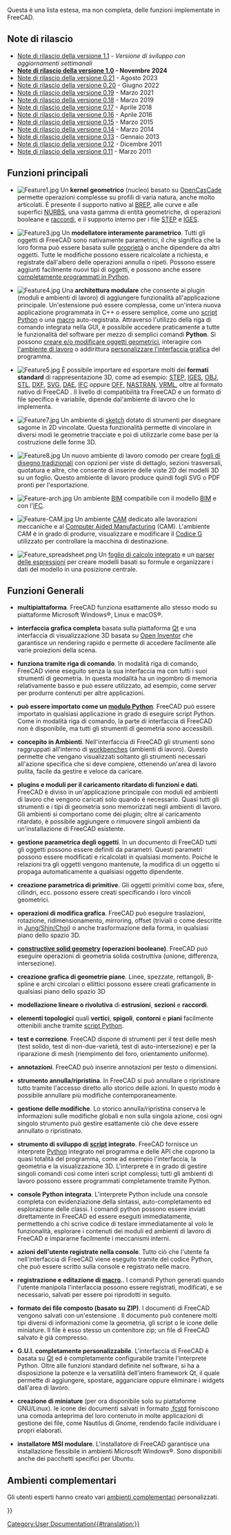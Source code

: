 <languages/>

{{Docnav/it
|[[About_FreeCAD/it|Informazioni su FreeCAD]]
|[[Install_on_Windows/it|Installare in Windows]]
}}

Questa è una lista estesa, ma non completa, delle funzioni implementate in FreeCAD.

{{TOCright}}

<span id="Release_notes"></span>
== Note di rilascio ==

* [[Release_notes_1.1/it|Note di rilascio della versione 1.1]] - ''Versione di sviluppo con aggiornamenti settimanali''
* '''[[Release_notes_1.0/it|Note di rilascio della versione 1.0]] - Novembre 2024'''
* [[Release_notes_0.21/it|Note di rilascio della versione 0.21]] - Agosto 2023
* [[Release_notes_0.20/it|Note di rilascio della versione 0.20]] - Giugno 2022
* [[Release_notes_0.19/it|Note di rilascio della versione 0.19]] - Marzo 2021
* [[Release_notes_0.18/it|Note di rilascio della versione 0.18]] - Marzo 2019
* [[Release_notes_0.17/it|Note di rilascio della versione 0.17]] - Aprile 2018
* [[Release_notes_0.16/it|Note di rilascio della versione 0.16]] - Aprile 2016
* [[Release_notes_0.15/it|Note di rilascio della versione 0.15]] - Marzo 2015
* [[Release_notes_0.14/it|Note di rilascio della versione 0.14]] - Marzo 2014
* [[Release_notes_0.13/it|Note di rilascio della versione 0.13]] - Gennaio 2013
* [[Release_notes_0.12/it|Note di rilascio della versione 0.12]] - Dicembre 2011
* [[Release_notes_0.11/it|Note di rilascio della versione 0.11]] - Marzo 2011

<span id="Key_features"></span>
== Funzioni principali ==

<div class="mw-translate-fuzzy">
* [[Image:Feature1.jpg|left]] Un '''kernel geometrico''' (nucleo) basato su [http://it.wikipedia.org/wiki/Open_CASCADE_Technology OpenCasCade] permette operazioni complesse su profili di varia natura, anche molto articolati. È presente il supporto nativo al [http://it.wikipedia.org/wiki/B-Rep BREP], alle curve e alle superfici [http://it.wikipedia.org/wiki/NURBS NURBS], una vasta gamma di entità geometriche, di operazioni booleane e [https://en.wikipedia.org/wiki/Fillet_(mechanics) raccordi], e il supporto interno per i file [https://it.wikipedia.org/wiki/ISO_10303 STEP] e [https://it.wikipedia.org/wiki/IGES IGES]. {{clear}}

* [[Image:Feature3.jpg|left]] Un '''modellatore interamente parametrico'''. Tutti gli oggetti di FreeCAD sono nativamente parametrici, il che significa che la loro forma può essere basata sulle [[Property/it|proprietà]] o anche dipendere da altri oggetti. Tutte le modifiche possono essere ricalcolate a richiesta, e registrate dall'albero delle operazioni annulla o ripeti. Possono essere aggiunti facilmente nuovi tipi di oggetti, e possono anche essere [[Scripted_objects/it|completamente programmati in Python]].{{clear}}

* [[Image:Feature4.jpg|left]] Una '''architettura modulare''' che consente ai plugin (moduli e ambienti di lavoro) di aggiungere funzionalità all'applicazione principale. Un'estensione può essere complessa, come un'intera nuova applicazione programmata in C++ o essere semplice, come uno [[Power_users_hub/it|script Python]] o una [[macros/it|macro]] auto-registrata. Attraverso l'utilizzo della riga di comando integrata nella GUI, è possibile accedere praticamente a tutte le funzionalità del software per mezzo di semplici comandi '''Python'''. Si possono [[Topological_data_scripting/it|creare e/o modificare oggetti geometrici]], interagire con [[Scenegraph/it|l'ambiente di lavoro]] o addirittura [[PySide/it|personalizzare l'interfaccia grafica]] del programma.{{clear}}

* [[Image:Feature5.jpg|left]] È possibile importare ed esportare molti dei '''formati standard''' di rappresentazione 3D, come ad esempio: [https://it.wikipedia.org/wiki/ISO_10303 STEP], [https://it.wikipedia.org/wiki/IGES IGES], [https://en.wikipedia.org/wiki/Obj OBJ], [https://it.wikipedia.org/wiki/STL_(formato_di_file) STL], [https://it.wikipedia.org/wiki/AutoCAD_DXF DXF], [https://it.wikipedia.org/wiki/Scalable_Vector_Graphics SVG], [https://it.wikipedia.org/wiki/COLLADA DAE], [https://en.wikipedia.org/wiki/Industry_Foundation_Classes IFC] oppure [http://people.sc.fsu.edu/~jburkardt/data/off/off.html OFF], [https://it.wikipedia.org/wiki/Nastran NASTRAN], [https://it.wikipedia.org/wiki/VRML VRML], oltre al formato nativo di FreeCAD {{FileName|[[File_Format_FCStd/it|FCStd]]}}. Il livello di compatibilità tra FreeCAD e un formato di file specifico è variabile, dipende dal'ambiente di lavoro che lo implementa.{{clear}}

* [[Image:Feature7.jpg|left]] Un ambiente di [[Sketcher_Workbench/it|sketch]] dotato di strumenti per disegnare sagome in 2D vincolate. Questa funzionalità permette di vincolare in diversi modi le geometrie tracciate e poi di utilizzarle come base per la costruzione delle forme 3D.{{clear}}

* [[Image:Feature8.jpg|left]] Un nuovo ambiente di lavoro comodo per creare [[TechDraw_Workbench/it|fogli di disegno tradizionali]] con opzioni per viste di dettaglo, sezioni trasversali, quotatura e altre, che consente di inserire delle viste 2D dei modelli 3D su un foglio. Questo ambiente di lavoro produce quindi fogli SVG o PDF pronti per l'esportazione.{{clear}}

* [[Image:Feature-arch.jpg|left]] Un ambiente [[BIM_Workbench/it|BIM]] compatibile con il modello [http://it.wikipedia.org/wiki/Building_Information_Modeling BIM] e con l'[http://en.wikipedia.org/wiki/Industry_Foundation_Classes IFC].{{clear}}

* [[Image:Feature-CAM.jpg|left]] Un ambiente  [[CAM_Workbench/it|CAM]]  dedicato alle lavorazioni meccaniche e al [https://it.wikipedia.org/wiki/Computer-aided_manufacturing Computer Aided Manufacturing] (CAM). L'ambiente CAM è in grado di produrre, visualizzare e modificare il [https://it.wikipedia.org/wiki/Codice_G Codice G] utilizzato per controllare la macchina di destinazione.{{clear}}

* [[Image:Feature_spreadsheet.png|left]] Un [[Spreadsheet_Workbench/it|foglio di calcolo integrato]] e un [[Expressions/it|parser delle espressioni]] per creare modelli basati su formule e organizzare i dati del modello in una posizione centrale.{{clear}}
</div>

<span id="General_features"></span>
== Funzioni Generali ==

*'''multipiattaforma'''. FreeCAD funziona esattamente allo stesso modo su piattaforme Microsoft Windows®, Linux e macOS®.

<div class="mw-translate-fuzzy">
* '''interfaccia grafica completa ''' basata sulla piattaforma [http://www.qt.io/ Qt] e una interfaccia di visualizzazione 3D basata su [http://en.wikipedia.org/wiki/Open_Inventor Open Inventor] che garantisce un rendering rapido e permette di accedere facilmente alle varie proiezioni della scena.
</div>

* '''funziona tramite riga di comando'''. In modalità riga di comando, FreeCAD viene eseguito senza la sua interfaccia ma con tutti i suoi strumenti di geometria. In questa modalità ha un ingombro di memoria relativamente basso e può essere utilizzato, ad esempio, come server per produrre contenuti per altre applicazioni.

* '''può essere importato come un [[Embedding FreeCAD/it|modulo Python]]'''. FreeCAD può essere importato in qualsiasi applicazione in grado di eseguire script Python. Come in modalità riga di comando, la parte di interfaccia di FreeCAD non è disponibile, ma tutti gli strumenti di geometria sono accessibili.

* '''concepito in Ambienti'''. Nell'interfaccia di FreeCAD gli strumenti sono raggruppati all'interno di [[Workbenches/it|workbenches]] (ambienti di lavoro). Questo permette che vengano visualizzati soltanto gli strumenti necessari all'azione specifica che si deve compiere, ottenendo un'area di lavoro pulita, facile da gestire e veloce da caricare.

* '''plugins e moduli per il caricamento ritardato di funzioni e dati'''. FreeCAD è diviso in un'applicazione principale con moduli ed ambienti di lavoro che vengono caricati solo quando è necessario. Quasi tutti gli strumenti e i tipi di geometria sono memorizzati negli ambienti di lavoro. Gli ambienti si comportano come dei plugin; oltre al caricamento ritardato, è possibile aggiungere o rimuovere singoli ambienti da un'installazione di FreeCAD esistente.

* '''gestione parametrica degli oggetti'''. In un documento di FreeCAD tutti gli oggetti possono essere definiti da parametri. Questi parametri possono essere modificati e ricalcolati in qualsiasi momento. Poiché le relazioni tra gli oggetti vengono mantenute, la modifica di un oggetto si propaga automaticamente a qualsiasi oggetto dipendente.

* '''creazione parametrica di primitive'''. Gli oggetti primitivi come box, sfere, cilindri, ecc. possono essere creati specificando i loro vincoli geometrici.

* '''operazioni di modifica grafica'''. FreeCAD può eseguire traslazioni, rotazione, ridimensionamento, mirroring, offset (triviali o come descritte in [https://www.researchgate.net/publication/240754626_Self-intersection_Removal_in_Triangular_Mesh_Offsetting Jung/Shin/Choi]) o anche trasformazione della forma, in qualsiasi piano dello spazio 3D.

* '''[http://en.wikipedia.org/wiki/Constructive_solid_geometry constructive solid geometry] (operazioni booleane)'''.  FreeCAD può eseguire operazioni di geometria solida costruttiva (unione, differenza, intersezione).

* '''creazione grafica di geometrie piane'''. Linee, spezzate, rettangoli, B-spline e archi circolari o ellittici possono essere creati graficamente in qualsiasi piano dello spazio 3D

* '''modellazione lineare o rivolutiva''' di '''estrusioni''', '''sezioni''' e '''raccordi'''.

* '''elementi topologici''' quali '''vertici''', '''spigoli''', '''contorni''' e '''piani''' facilmente ottenibili anche tramite [[Scripting/it|script Python]].

* '''test e correzione'''. FreeCAD dispone di strumenti per il test delle mesh (test solido, test di non-due-varietà, test di auto-intersezione) e per la riparazione di mesh (riempimento del foro, orientamento uniforme).

* '''annotazioni'''. FreeCAD può inserire annotazioni per testo o dimensioni.

* '''strumento annulla/ripristina'''. In FreeCAD si può annullare o ripristinare tutto tramite l'accesso diretto allo storico delle azioni. In questo modo è possibile annullare più modifiche contemporaneamente.

* '''gestione delle modifiche'''. Lo storico annulla/ripristina conserva le informazioni sulle modifiche globali e non sulla singola azione, così ogni singolo strumento può gestire esattamente ciò che deve essere annullato o ripristinato.

* '''strumento di sviluppo di [[Scripting/it|script]] integrato'''. FreeCAD fornisce un interprete [http://www.python.org/ Python] integrato nel programma e delle API che coprono la quasi totalità del programma, come ad esempio l'interfaccia, la geometria e la visualizzazione 3D. L'interprete è in grado di gestire singoli comandi così come interi script complessi; tutti gli ambienti di lavoro possono essere programmati completamente tramite Python.

* '''console Python integrata'''. L'interprete Python include una console completa con evidenziazione della sintassi, auto-completamento ed esplorazione delle classi. I comandi python possono essere inviati direttamente in FreeCAD ed essere eseguiti immediatamente, permettendo a chi scrive codice di testare immediatamente al volo le funzionalità, esplorare i contenuti dei moduli ed ambienti di lavoro di FreeCAD e impararne facilmente i meccanismi interni.

* '''azioni dell'utente registrate nella console'''. Tutto ciò che l'utente fa nell'interfaccia di FreeCAD viene eseguito tramite del codice Python, che può essere scritto sulla console e registrato nelle macro.

* '''registrazione e editazione di [[Macros/it|macro]].'''. I comandi Python generati quando l'utente manipola l'interfaccia possono essere registrati, modificati, e se necessario, salvati per essere poi riprodotti in seguito.

* '''formato dei file composto (basato su ZIP)'''. I documenti di FreeCAD vengono salvati con un'estensione {{FileName|.[[File Format FCStd/it|FCStd]]}}. Il documento può contenere molti tipi diversi di informazioni come la geometria, gli script o le icone delle miniature. Il file {{FileName|.FCStd}} è esso stesso un contenitore zip; un file di FreeCAD salvato è già compresso.

* '''G.U.I. completamente personalizzabile'''. L'interfaccia di FreeCAD è basata su [https://www.qt.io Qt] ed è completamente configurabile tramite l'interprete Python. Oltre alle funzioni standard definite nel software, si ha a disposizione la potenze e la versatilità dell'intero framework Qt, il quale permette di aggiungere, spostare, agganciare oppure eliminare i widgets dall'area di lavoro.

* '''creazione di miniature''' (per ora disponibile solo su piattaforme GNU/Linux). le icone dei documenti salvati in formato [[fcstd file format/it|.fcstd]] forniscono una comoda anteprima del loro contenuto in molte applicazioni di gestione dei file, come Nautilus di Gnome, rendendo facile individuare i propri elaborati.

* '''installatore MSI modulare'''. L'installatore di FreeCAD garantisce una installazione flessibile in ambienti Microsoft Windows®. Sono disponibili anche dei pacchetti specifici per Ubuntu.

<span id="Extra_Workbenches"></span>
==Ambienti complementari ==

Gli utenti esperti hanno creato vari [[external_workbenches/it|ambienti complementari]] personalizzati.


{{Docnav/it
|[[About_FreeCAD/it|Informazioni su FreeCAD]]
|[[Install_on_Windows/it|Installare in Windows]]
}}

{{Userdocnavi{{#translation:}}}}
[[Category:User Documentation{{#translation:}}]]